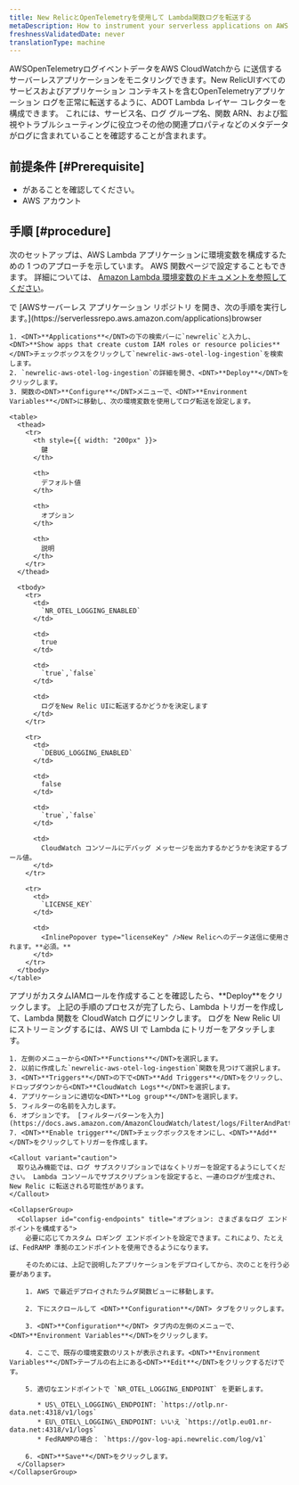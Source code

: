 ```yaml
---
title: New RelicとOpenTelemetryを使用して Lambda関数ログを転送する
metaDescription: How to instrument your serverless applications on AWS Lambda with ADOT solution in New Relic.
freshnessValidatedDate: never
translationType: machine
---
```


AWSOpenTelemetryログイベントデータをAWS CloudWatchから に送信する サーバーレスアプリケーションをモニタリングできます。New RelicUIすべてのサービスおよびアプリケーション コンテキストを含むOpenTelemetryアプリケーション ログを正常に転送するように、ADOT Lambda レイヤー コレクターを構成できます。 これには、サービス名、ログ グループ名、関数 ARN、および監視やトラブルシューティングに役立つその他の関連プロパティなどのメタデータがログに含まれていることを確認することが含まれます。

## 前提条件 [#Prerequisite]

* <InlinePopover type="licenseKey" />があることを確認してください。
* AWS アカウント

## 手順 [#procedure]

次のセットアップは、AWS Lambda アプリケーションに環境変数を構成するための 1 つのアプローチを示しています。 AWS 関数ページで設定することもできます。 詳細については、 [Amazon Lambda 環境変数のドキュメントを参照してください](https://docs.aws.amazon.com/lambda/latest/dg/configuration-envvars.html)。

<Steps>
  <Step>
    で [AWSサーバーレス アプリケーション リポジトリ を開き、次の手順を実行します。](https://serverlessrepo.aws.amazon.com/applications)browser

    1. <DNT>**Applications**</DNT>の下の検索バーに`newrelic`と入力し、 <DNT>**Show apps that create custom IAM roles or resource policies**</DNT>チェックボックスをクリックして`newrelic-aws-otel-log-ingestion`を検索します。
    2. `newrelic-aws-otel-log-ingestion`の詳細を開き、<DNT>**Deploy**</DNT>をクリックします。
    3. 関数の<DNT>**Configure**</DNT>メニューで、<DNT>**Environment Variables**</DNT>に移動し、次の環境変数を使用してログ転送を設定します。

    <table>
      <thead>
        <tr>
          <th style={{ width: "200px" }}>
            鍵
          </th>

          <th>
            デフォルト値
          </th>

          <th>
            オプション
          </th>

          <th>
            説明
          </th>
        </tr>
      </thead>

      <tbody>
        <tr>
          <td>
            `NR_OTEL_LOGGING_ENABLED`
          </td>

          <td>
            true
          </td>

          <td>
            `true`,`false`
          </td>

          <td>
            ログをNew Relic UIに転送するかどうかを決定します
          </td>
        </tr>

        <tr>
          <td>
            `DEBUG_LOGGING_ENABLED`
          </td>

          <td>
            false
          </td>

          <td>
            `true`,`false`
          </td>

          <td>
            CloudWatch コンソールにデバッグ メッセージを出力するかどうかを決定するブール値。
          </td>
        </tr>

        <tr>
          <td>
            `LICENSE_KEY`
          </td>

          <td>
            <InlinePopover type="licenseKey" />New Relicへのデータ送信に使用されます。**必須。**
          </td>
        </tr>
      </tbody>
    </table>
  </Step>

  <Step>
    アプリがカスタムIAMロールを作成することを確認したら、<DNT>**Deploy**</DNT>をクリックします。
  </Step>

  <Step>
    上記の手順のプロセスが完了したら、Lambda トリガーを作成して、Lambda 関数を CloudWatch ログにリンクします。 ログを New Relic UI にストリーミングするには、AWS UI で Lambda にトリガーをアタッチします。

    1. 左側のメニューから<DNT>**Functions**</DNT>を選択します。
    2. 以前に作成した`newrelic-aws-otel-log-ingestion`関数を見つけて選択します。
    3. <DNT>**Triggers**</DNT>の下で<DNT>**Add Triggers**</DNT>をクリックし、ドロップダウンから<DNT>**CloudWatch Logs**</DNT>を選択します。
    4. アプリケーションに適切な<DNT>**Log group**</DNT>を選択します。
    5. フィルターの名前を入力します。
    6. オプションです。 [フィルターパターンを入力](https://docs.aws.amazon.com/AmazonCloudWatch/latest/logs/FilterAndPatternSyntax.html).
    7. <DNT>**Enable trigger**</DNT>チェックボックスをオンにし、<DNT>**Add**</DNT>をクリックしてトリガーを作成します。

    <Callout variant="caution">
      取り込み機能では、ログ サブスクリプションではなくトリガーを設定するようにしてください。 Lambda コンソールでサブスクリプションを設定すると、一連のログが生成され、New Relic に転送される可能性があります。
    </Callout>

    <CollapserGroup>
      <Collapser id="config-endpoints" title="オプション: さまざまなログ エンドポイントを構成する">
        必要に応じてカスタム ロギング エンドポイントを設定できます。これにより、たとえば、FedRAMP 準拠のエンドポイントを使用できるようになります。

        そのためには、上記で説明したアプリケーションをデプロイしてから、次のことを行う必要があります。

        1. AWS で最近デプロイされたラムダ関数ビューに移動します。

        2. 下にスクロールして <DNT>**Configuration**</DNT> タブをクリックします。

        3. <DNT>**Configuration**</DNT> タブ内の左側のメニューで、 <DNT>**Environment Variables**</DNT>をクリックします。

        4. ここで、既存の環境変数のリストが表示されます。<DNT>**Environment Variables**</DNT>テーブルの右上にある<DNT>**Edit**</DNT>をクリックするだけです。

        5. 適切なエンドポイントで `NR_OTEL_LOGGING_ENDPOINT` を更新します。

           * US\_OTEL\_LOGGING\_ENDPOINT: `https://otlp.nr-data.net:4318/v1/logs`
           * EU\_OTEL\_LOGGING\_ENDPOINT: いいえ `https://otlp.eu01.nr-data.net:4318/v1/logs`
           * FedRAMPの場合： `https://gov-log-api.newrelic.com/log/v1`

        6. <DNT>**Save**</DNT>をクリックします。
      </Collapser>
    </CollapserGroup>
  </Step>
</Steps>